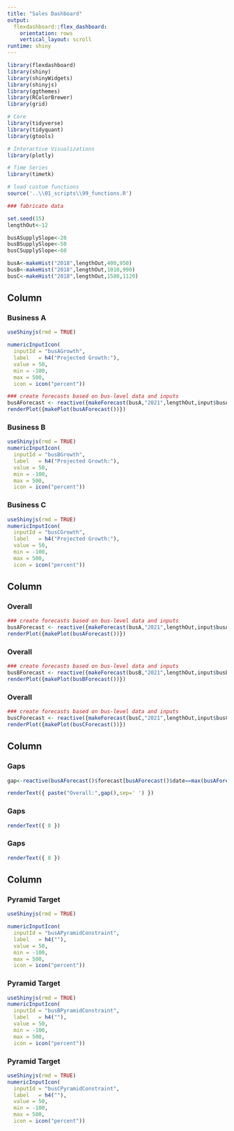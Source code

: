 ```yaml
---
title: "Sales Dashboard"
output: 
  flexdashboard::flex_dashboard:
    orientation: rows
    vertical_layout: scroll
runtime: shiny
---
```





```r
library(flexdashboard)
library(shiny)
library(shinyWidgets)
library(shinyjs)
library(ggthemes)
library(RColorBrewer)
library(grid)

# Core
library(tidyverse)
library(tidyquant)
library(gtools)

# Interactive Visualizations
library(plotly)

# Time Series
library(timetk)

# load custom functions
source('..\\01_scripts\\99_functions.R')
```

```r
### fabricate data

set.seed(15) 
lengthOut<-12

busASupplySlope<-20
busBSupplySlope<-50
busCSupplySlope<-60

busA<-makeHist("2018",lengthOut,400,950)
busB<-makeHist("2018",lengthOut,1010,990)
busC<-makeHist("2018",lengthOut,1580,1120)
```

Column {data-height=120}
-----------------------------------------------------------------------

### Business A
```r
useShinyjs(rmd = TRUE)

numericInputIcon(
  inputId = "busAGrowth",
  label   = h4("Projected Growth:"),
  value = 50,
  min = -100,
  max = 500,
  icon = icon("percent"))
```

```r
### create forecasts based on bus-level data and inputs
busAForecast <- reactive({makeForecast(busA,"2021",lengthOut,input$busAGrowth,busASupplySlope)})
renderPlot({makePlot(busAForecast())})
```

### Business B
```r
useShinyjs(rmd = TRUE)
numericInputIcon(
  inputId = "busBGrowth",
  label   = h4("Projected Growth:"),
  value = 50,
  min = -100,
  max = 500,
  icon = icon("percent"))
```

### Business C
```r
useShinyjs(rmd = TRUE)
numericInputIcon(
  inputId = "busCGrowth",
  label   = h4("Projected Growth:"),
  value = 50,
  min = -100,
  max = 500,
  icon = icon("percent"))
```


Column {data-height=150}
-----------------------------------------------------------------------

### Overall
```r
### create forecasts based on bus-level data and inputs
busAForecast <- reactive({makeForecast(busA,"2021",lengthOut,input$busAGrowth,busASupplySlope)})
renderPlot({makePlot(busAForecast())})
```

### Overall
```r
### create forecasts based on bus-level data and inputs
busBForecast <- reactive({makeForecast(busB,"2021",lengthOut,input$busBGrowth,busBSupplySlope)})
renderPlot({makePlot(busBForecast())})
```

### Overall
```r
### create forecasts based on bus-level data and inputs
busCForecast <- reactive({makeForecast(busC,"2021",lengthOut,input$busCGrowth,busCSupplySlope)})
renderPlot({makePlot(busCForecast())})
```

Column {data-height=150}
-----------------------------------------------------------------------

### Gaps
```r
gap<-reactive(busAForecast()$forecast[busAForecast()$date==max(busAForecast()$date)]-busAForecast()$forecastSupply[busAForecast()$date==max(busAForecast()$date)])

renderText({ paste("Overall:",gap(),sep=' ') })
```

### Gaps
```r
renderText({ 8 })
```

### Gaps
```r
renderText({ 8 })
```

Column {data-height=150}
-----------------------------------------------------------------------

### Pyramid Target
```r
useShinyjs(rmd = TRUE)

numericInputIcon(
  inputId = "busAPyramidConstraint",
  label   = h4(""),
  value = 50,
  min = -100,
  max = 500,
  icon = icon("percent"))
```

### Pyramid Target
```r
useShinyjs(rmd = TRUE)
numericInputIcon(
  inputId = "busBPyramidConstraint",
  label   = h4(""),
  value = 50,
  min = -100,
  max = 500,
  icon = icon("percent"))
```

### Pyramid Target
```r
useShinyjs(rmd = TRUE)
numericInputIcon(
  inputId = "busCPyramidConstraint",
  label   = h4(""),
  value = 50,
  min = -100,
  max = 500,
  icon = icon("percent"))
```




